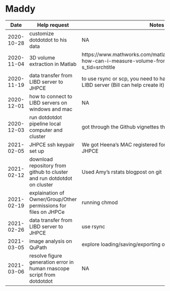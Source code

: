 # Maddy

| Date | Help request | Notes |
| ---- | ------------ | ----- |
| 2020-10-28 | customize dotdotdot to his data | NA |
| 2020-11-04 | 3D volume extraction in Matlab | https://www.mathworks.com/matlabcentral/answers/636365-how-can-i-measure-volume-from-a-3d-image?s_tid=srchtitle |
| 2020-11-19 | data transfer from LIBD server to JHPCE | to use rsync or scp, you need to have user account created on LIBD server (Bill can help create it) || 2020-11-19 | download matlab on local computer through JHU software portal | NA |
| 2020-12-01 | how to connect to LIBD servers on windows and mac | NA |
| 2020-12-03 | run dotdotdot pipeline local computer and cluster | got through the Github vignettes thoroughly || 2020-12-03 | how to open matlab (GUI and command line) on JHPCE | NA |
| 2021-02-05 | JHPCE ssh keypair set up | We got Heena's MAC registered for passwordless login to JHPCE || 2021-02-05 | dotdotdot parameter tuning for Ema's rat RNAscope data | NA |
| 2021-02-12 | download repository from github to cluster and run dotdotdot on cluster | Used Amy's rstats blogpost on git |
| 2021-02-19 | explaination of Owner/Group/Other permissions for files on JHPCe | running chmod |
| 2021-02-26 | data transfer from LIBD server to JHPCE | use rsync || 2021-02-26 | Submitting/debugging bash job for dotdotdot on cluster | Debugging through the input/output file in logs |
| 2021-03-05 | image analysis on QuPath | explore loading/saving/exporting options on Qupath |
| 2021-03-06 | resolve figure generation error in human rnascope script from dotdotdot | NA |

